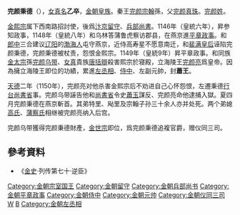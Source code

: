 '''完颜秉德'''（{{bd|1120年||1150年||catIdx=W}}），[[女真名|女真名]]'''乙卒'''，[[金朝|金朝]][[皇族|皇族]]。秦王[[完颜宗翰|完颜宗翰]]孫，父[[完颜真珠|完颜真珠]]。[[完颜姓|完颜姓]]。

[[金熙宗|金熙宗]]属下西南路招討使，後爲[[汴京|汴京]][[留守|留守]]、[[兵部尚書|兵部尚書]]。1146年（皇統六年），昇参知政事，1148年（皇統八年）和乌林答蒲鲁虎察访郡县，在燕京進[[平章政事|平章政事]]。和[[郎中_(官职)|郎中]]三合建议[[辽阳|辽阳]]的[[渤海人|渤海人]]屯守燕京，近侍高寿星不愿意南迁，和[[悼平皇后|裴满皇后]]诬陷完颜秉德，完颜秉德被杖责，怨恨金熙宗。1149年（皇統9年）昇平章政事。和同族[[金太宗|金太宗]]孫[[完颜乌带|完颜乌带]]、[[女真|女真]]貴族[[唐括辯|唐括辯]]殺害熙宗於寝殿，立海陵王[[完颜亮|完颜亮]]爲皇帝。因為擁立海陵王即位的功績，累進[[左丞相|左丞相]]、[[侍中|侍中]]、左副元帥，封'''蕭王'''。

[[天德_(金朝)|天德]]二年（1150年），完颜亮对他杀害金熙宗后不劝进自己心怀怨恨，左遷秉德[[行台|行台]][[尚書省|尚書省]]事。完颜乌带誣告他和[[尚書省|尚書省]]令史[[蕭玉|蕭玉]]謀反、完颜亮命他逮捕入獄。夏四月完颜秉德在燕京斬首。其弟特里、飐里及宗翰子孙三十余人亦并处死。两个弟媳[[高修仪_(完颜亮)|高氏]]、[[蒲察叉察|蒲察氏]]相继被完颜亮纳入后宫。

完颜乌带獲得完颜秉德財產，[[金世宗|金世宗]]即位，爲完颜秉德追複官爵，赠仪同三司。

== 參考資料 ==
*《[[金史|金史]]·列传第七十·逆臣》

[[Category:金朝宗室国王|Category:金朝宗室国王]]
[[Category:金朝留守|Category:金朝留守]]
[[Category:金朝兵部尚书|Category:金朝兵部尚书]]
[[Category:金朝平章政事|Category:金朝平章政事]]
[[Category:金朝侍中|Category:金朝侍中]]
[[Category:金朝元帅|Category:金朝元帅]]
[[Category:金朝仪同三司|Category:金朝仪同三司]]
[[Category:金朝被处决者|W]]
[[Category:完颜氏|B]]
[[Category:金朝左丞相|Category:金朝左丞相]]